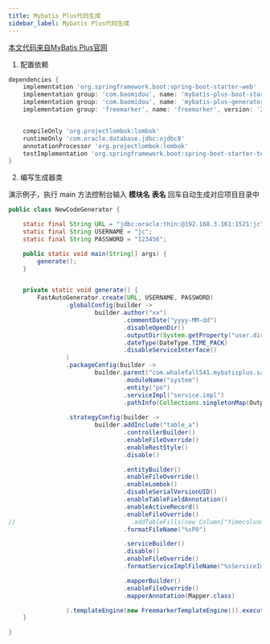 ```yaml
---
title: Mybatis Plus代码生成
sidebar_label: Mybatis Plus代码生成
---
```

[本文代码来自MyBatis Plus官网](https://baomidou.com/pages/d357af/#%E4%BD%BF%E7%94%A8%E6%95%99%E7%A8%8B)

1. 配置依赖

```groovy
dependencies {
    implementation 'org.springframework.boot:spring-boot-starter-web'
    implementation group: 'com.baomidou', name: 'mybatis-plus-boot-starter', version: '3.5.4'
    implementation group: 'com.baomidou', name: 'mybatis-plus-generator', version: '3.5.6'
    implementation group: 'freemarker', name: 'freemarker', version: '2.3.9'


    compileOnly 'org.projectlombok:lombok'
    runtimeOnly 'com.oracle.database.jdbc:ojdbc8'
    annotationProcessor 'org.projectlombok:lombok'
    testImplementation 'org.springframework.boot:spring-boot-starter-test'
}

```

2. 编写生成器类

演示例子，执行 main 方法控制台输入 **模块名** **表名** 回车自动生成对应项目目录中

```java
public class NewCodeGenerator {

    static final String URL = "jdbc:oracle:thin:@192.168.3.161:1521:jc";
    static final String USERNAME = "jc";
    static final String PASSWORD = "123456";

    public static void main(String[] args) {
        generate();
    }


    private static void generate() {
        FastAutoGenerator.create(URL, USERNAME, PASSWORD)
                .globalConfig(builder ->
                        builder.author("xx")
                                .commentDate("yyyy-MM-dd")
                                .disableOpenDir()
                                .outputDir(System.getProperty("user.dir")+"\\src\\main\\java")
                                .dateType(DateType.TIME_PACK)
                                .disableServiceInterface()
                )
                .packageConfig(builder ->
                        builder.parent("com.whalefall541.mybatisplus.samples.generator")
                                .moduleName("system")
                                .entity("po")
                                .serviceImpl("service.impl")
                                .pathInfo(Collections.singletonMap(OutputFile.xml, System.getProperty("user.dir")+"\\src\\main\\resources\\mapper\\test")))
            
                .strategyConfig(builder ->
                        builder.addInclude("table_a")
                                .controllerBuilder()
                                .enableFileOverride()
                                .enableRestStyle()
                                .disable()

                                .entityBuilder()
                                .enableFileOverride()
                                .enableLombok()
                                .disableSerialVersionUID()
                                .enableTableFieldAnnotation()
                                .enableActiveRecord()
                                .enableFileOverride()
//                                .addTableFills(new Column("timecolunmn", FieldFill.INSERT))
                                .formatFileName("%sPO")

                                .serviceBuilder()
                                .disable()
                                .enableFileOverride()
                                .formatServiceImplFileName("%sServiceImpl")

                                .mapperBuilder()
                                .enableFileOverride()
                                .mapperAnnotation(Mapper.class)

                ).templateEngine(new FreemarkerTemplateEngine()).execute();
    }

}

```

<TailProtocal />
